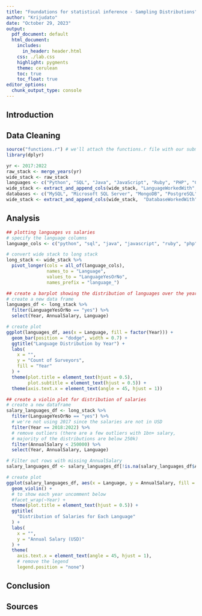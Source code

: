 ```yaml
---
title: "Foundations for statistical inference - Sampling Distributions"
author: "Krijudato"
date: "October 29, 2023"
output:
  pdf_document: default
  html_document:
    includes:
      in_header: header.html
    css: ./lab.css
    highlight: pygments
    theme: cerulean
    toc: true
    toc_float: true
editor_options: 
  chunk_output_type: console
---
```


## Introduction

## Data Cleaning

```r
source("functions.r") # we'll attach the functions.r file with our submission
library(dplyr)

yr <- 2017:2022
raw_stack <- merge_years(yr)
wide_stack <- raw_stack
languages <- c("Python", "SQL", "Java", "JavaScript", "Ruby", "PHP", "C++", "Swift", "Scala", "R", "Rust", "Julia")
wide_stack <- extract_and_append_cols(wide_stack, "LanguageWorkedWith", languages)
databases <- c("MySQL", "Microsoft SQL Server", "MongoDB", "PostgreSQL", "Oracle", "IBM DB2", "Redis", "SQLite", "MariaDB")
wide_stack <- extract_and_append_cols(wide_stack,  "DatabaseWorkedWith", databases)
```

## Analysis

```r
## plotting languages vs salaries
# specify the language columns
language_cols <- c("python", "sql", "java", "javascript", "ruby", "php", "c", "swift", "scala", "r", "rust", "julia")

# convert wide stack to long stack
long_stack <- wide_stack %>%
  pivot_longer(cols = all_of(language_cols),
               names_to = "Language",
               values_to = "LanguageYesOrNo",
               names_prefix = "language_")

## create a barplot showing the distribution of languages over the years
# create a new data frame
languages_df <- long_stack %>%
  filter(LanguageYesOrNo == "yes") %>%
  select(Year, AnnualSalary, Language)

# create plot
ggplot(languages_df, aes(x = Language, fill = factor(Year))) +
  geom_bar(position = "dodge", width = 0.7) +
  ggtitle("Language Distribution by Year") +
  labs(
    x = "",
    y = "Count of Surveyors",
    fill = "Year"
  ) +
  theme(plot.title = element_text(hjust = 0.5),
        plot.subtitle = element_text(hjust = 0.5)) +
  theme(axis.text.x = element_text(angle = 45, hjust = 1))

## create a violin plot for distribution of salaries
# create a new dataframe
salary_languages_df <- long_stack %>%
  filter(LanguageYesOrNo == "yes") %>%
  # we're not using 2017 since the salaries are not in USD
  filter(Year == 2018:2022) %>%
  # remove outliers (there are a few outliers with 1bn+ salary, 
  # majority of the distributions are below 250k)
  filter(AnnualSalary < 250000) %>%
  select(Year, AnnualSalary, Language)

# Filter out rows with missing AnnualSalary
salary_languages_df <- salary_languages_df[!is.na(salary_languages_df$AnnualSalary), ]

# create plot
ggplot(salary_languages_df, aes(x = Language, y = AnnualSalary, fill = Language)) +
  geom_violin() +
  # to show each year uncomment below
  #facet_wrap(~Year) +
  theme(plot.title = element_text(hjust = 0.5)) +
  ggtitle(
    "Distribution of Salaries for Each Language"
  ) +
  labs(
    x = "", 
    y = "Annual Salary (USD)"
  ) +
  theme(
    axis.text.x = element_text(angle = 45, hjust = 1),
    # remove the legend
    legend.position = "none")
```

## Conclusion

## Sources
